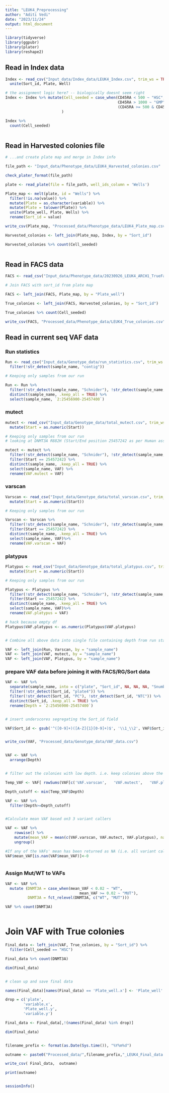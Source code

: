 ```yaml
---
title: "LEUK4_Preprocessing"
author: "Aditi Vedi"
date: "2023/11/24"
output: html_document
---
```

```r
library(tidyverse)
library(ggpubr)
library(plater)
library(reshape2)
```

## Read in Index data
```r
Index <- read_csv("Input_data/Index_data/LEUK4_Index.csv", trim_ws = TRUE) %>% 
  unite(Sort_id, Plate, Well)

# the assignment logic here? -- biologically doesnt seem right
Index <- Index %>% mutate(Cell_seeded = case_when(CD45RA < 500 ~ "HSC",
                                                  CD45RA > 1000 ~ "GMP",
                                                  (CD45RA >= 500 & CD45RA <= 1000) ~ "other")
                         )

Index %>% 
  count(Cell_seeded)
```

```r

```

## Read in Harvested colonies file
```r
# ...and create plate map and merge in Index info

file_path <- "Input_data/Phenotype_data/LEUK4_Harvested_colonies.csv"

check_plater_format(file_path)

plate <- read_plate(file = file_path, well_ids_column = 'Wells')

Plate_map <- melt(plate, id = "Wells") %>% 
  filter(!is.na(value)) %>%
  mutate(Plate = as.character(variable)) %>% 
  mutate(Plate = tolower(Plate)) %>% 
  unite(Plate_well, Plate, Wells) %>% 
  rename(Sort_id = value)

write_csv(Plate_map, "Processed_data/Phenotype_data/LEUK4_Plate_map.csv")

Harvested_colonies <- left_join(Plate_map, Index, by = "Sort_id")

Harvested_colonies %>% count(Cell_seeded)
```

```r

```

## Read in FACS data
```r
FACS <- read_csv("Input_data/Phenotype_data/20230926_LEUK4_ARCH1_TrueFalse.csv", trim_ws = TRUE)
```
```r
# Join FACS with sort_id from plate map

FACS <- left_join(FACS, Plate_map, by = "Plate_well")

True_colonies <- left_join(FACS, Harvested_colonies, by = "Sort_id")

True_colonies %>% count(Cell_seeded)

write_csv(FACS, "Processed_data/Phenotype_data/LEUK4_True_colonies.csv")
```
## Read in current seq VAF data 


### Run statistics
```r
Run <- read_csv("Input_data/Genotype_data/run_statistics.csv", trim_ws = TRUE) %>% 
  filter(!str_detect(sample_name, "contig"))
```
```r
# Keeping only samples from our run

Run <- Run %>% 
  filter(!str_detect(sample_name, "Schnider"), !str_detect(sample_name, "Tzah")) %>% 
  distinct(sample_name, .keep_all = TRUE) %>% 
  select(sample_name, `2:25456900-25457400`)
```
### mutect
```r
mutect <- read_csv("Input_data/Genotype_data/total_mutect.csv", trim_ws = TRUE) %>% 
  mutate(Start = as.numeric(Start))
```
```r
# Keeping only samples from our run
# looking at DNMT3A R882H (Start/End position 25457242 as per Human assembly: Feb 2009(GRCh7/hg19))

mutect <- mutect %>% 
  filter(!str_detect(sample_name, "Schnider"), !str_detect(sample_name, "Tzah")) %>% 
  filter(Start == 25457242) %>% 
  distinct(sample_name, .keep_all = TRUE) %>% 
  select(sample_name, VAF) %>% 
  rename(VAF.mutect = VAF)
```

### varscan
```r
Varscan <- read_csv("Input_data/Genotype_data/total_varscan.csv", trim_ws = TRUE) %>% 
  mutate(Start = as.numeric(Start))
```

```r
# Keeping only samples from our run

Varscan <- Varscan %>% 
  filter(!str_detect(sample_name, "Schnider"), !str_detect(sample_name, "Tzah")) %>% 
  filter(Start == 25457242) %>% 
  distinct(sample_name, .keep_all = TRUE) %>% 
  select(sample_name, VAF)%>% 
  rename(VAF.varscan = VAF)
```
### platypus
```r
Platypus <- read_csv("Input_data/Genotype_data/total_platypus.csv", trim_ws = TRUE) %>% 
  mutate(Start = as.numeric(Start))
```
```r
# Keeping only samples from our run

Platypus <- Platypus %>% 
  filter(!str_detect(sample_name, "Schnider"), !str_detect(sample_name, "Tzah")) %>% 
  filter(Start == 25457242) %>% 
  distinct(sample_name, .keep_all = TRUE) %>% 
  select(sample_name, VAF)%>% 
  rename(VAF.platypus = VAF)
```
```r
# hack because empty df
Platypus$VAF.platypus <- as.numeric(Platypus$VAF.platypus)
```

```r

```

```r
# Combine all above data into single file containing depth from run stats and VAF from 3 variant callers

VAF <- left_join(Run, Varscan, by = "sample_name")
VAF <- left_join(VAF, mutect, by = "sample_name")
VAF <- left_join(VAF, Platypus, by = "sample_name")
```
### prepare VAF data before joining it with FACS/RG/Sort data
```r
VAF <- VAF %>% 
  separate(sample_name, into = c("plate", "Sort_id", NA, NA, NA, "Snumber", NA), sep = "_") %>% 
  filter(!str_detect(Sort_id, "plate4")) %>% 
  filter(!str_detect(Sort_id, "PC"), !str_detect(Sort_id, "NTC")) %>% 
  distinct(Sort_id, .keep_all = TRUE) %>% 
  rename(Depth = `2:25456900-25457400`)
```
```r

```

```r
# insert underscores segregating the Sort_id field

VAF$Sort_id <- gsub('^([0-9]+)([A-Z]{1}[0-9]+)$', '\\1_\\2', VAF$Sort_id)
```

```r

```

```r
write_csv(VAF, "Processed_data/Genotype_data/VAF_data.csv")
```

```r

```

```r
VAF <- VAF %>% 
  arrange(Depth)
```
```r

```

```r
# filter out the colonies with low depth. i.e. keep colonies above the lowest depth that has at least 2 variant callers that call a colony mutant

Temp_VAF <- VAF[ rowSums(VAF[c('VAF.varscan',	'VAF.mutect',	'VAF.platypus')] > 0.02 , na.rm=TRUE ) >= 2,]

Depth_cutoff <- min(Temp_VAF$Depth)

VAF <- VAF %>% 
  filter(Depth>=Depth_cutoff)
```
```r

```

```r
#Calculate mean VAF based on3 3 variant callers

VAF <- VAF %>% 
    rowwise() %>%
    mutate(mean_VAF = mean(c(VAF.varscan, VAF.mutect, VAF.platypus), na.rm = TRUE)) %>%
    ungroup()
```

```r
#If any of the VAFs' mean has been returned as NA (i.e. all variant callers were NA) then give it VAF = 0 ie WT
VAF$mean_VAF[is.nan(VAF$mean_VAF)]<-0
```
```r

```

### Assign Mut/WT to VAFs
```r
VAF <- VAF %>% 
  mutate (DNMT3A = case_when(mean_VAF < 0.02 ~ "WT",
                                 mean_VAF >= 0.02 ~ "MUT"),
          DNMT3A = fct_relevel(DNMT3A, c("WT", "MUT")))

VAF %>% count(DNMT3A)
```
```r

```

# Join VAF with True colonies
```r
Final_data <- left_join(VAF, True_colonies, by = "Sort_id") %>% 
  filter(Cell_seeded == "HSC")

Final_data %>% count(DNMT3A)
```

```r
dim(Final_data)
```

```r

```

```r
# clean up and save final data

names(Final_data)[names(Final_data) == 'Plate_well.x'] <- 'Plate_well'

drop = c('plate',
        'variable.x',
        'Plate_well.y',
        'variable.y')

Final_data <- Final_data[,!(names(Final_data) %in% drop)]

dim(Final_data)
```

```r

```

```r
filename_prefix <- format(as.Date(Sys.time()), "%Y%m%d")

outname <- paste0("Processed_data/",filename_prefix,"_LEUK4_Final_data.csv")

write_csv( Final_data,  outname)

print(outname)
```

```r

```

```r
sessionInfo()
```
